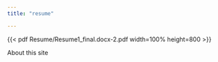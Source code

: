 ```yaml
---
title: "resume"

---
```


{{< pdf Resume/Resume1_final.docx-2.pdf
width=100% height=800 >}}

About this site
